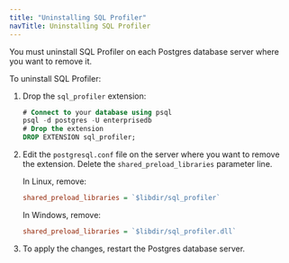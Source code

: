 ```yaml
---
title: "Uninstalling SQL Profiler"
navTitle: Uninstalling SQL Profiler
---
```


You must uninstall SQL Profiler on each Postgres database server where you want to remove it. 

To uninstall SQL Profiler:

1. Drop the `sql_profiler` extension: 

   ```sql
   # Connect to your database using psql
   psql -d postgres -U enterprisedb
   # Drop the extension
   DROP EXTENSION sql_profiler;
   ```

1. Edit the `postgresql.conf` file on the server where you want to remove the extension. Delete the `shared_preload_libraries` parameter line.

   In Linux, remove: 

   ```ini
   shared_preload_libraries = `$libdir/sql_profiler`
   ```

   In Windows, remove: 

   ```ini
   shared_preload_libraries = `$libdir/sql_profiler.dll`
   ```

1. To apply the changes, restart the Postgres database server.